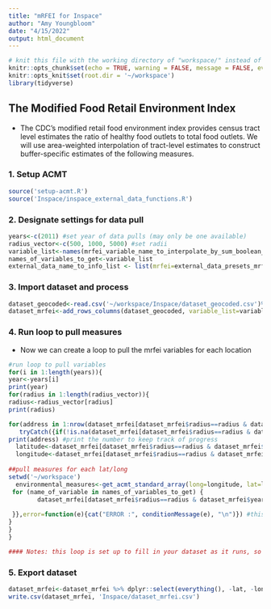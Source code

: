 ```yaml
---
title: "mRFEI for Inspace"
author: "Amy Youngbloom"
date: "4/15/2022"
output: html_document
---
```


```r
# knit this file with the working directory of "workspace/" instead of "workspace/examples"
knitr::opts_chunk$set(echo = TRUE, warning = FALSE, message = FALSE, eval=FALSE)
knitr::opts_knit$set(root.dir = '~/workspace')
library(tidyverse)
```

## The Modified Food Retail Environment Index

  - The CDC’s modified retail food environment index provides census tract level estimates the ratio of healthy food outlets to total food outlets.  We will use area-weighted interpolation of tract-level estimates to construct buffer-specific estimates of the following measures. 

### 1. Setup ACMT

```r
source('setup-acmt.R')
source('Inspace/inspace_external_data_functions.R')
```

### 2. Designate settings for data pull

```r
years<-c(2011) #set year of data pulls (may only be one available)
radius_vector<-c(500, 1000, 5000) #set radii
variable_list<-names(mrfei_variable_name_to_interpolate_by_sum_boolean_mapping) ## set variables -- should be designated in the external_data_presets
names_of_variables_to_get<-variable_list
external_data_name_to_info_list <- list(mrfei=external_data_presets_mrfei) ## update with presets for external dataset (be sure presets are designated in the external_data-presets.R)
```

### 3. Import dataset and process

```r
dataset_geocoded<-read.csv('~/workspace/Inspace/dataset_geocoded.csv')%>%dplyr::select(id, lat, long)
dataset_mrfei<-add_rows_columns(dataset_geocoded, variable_list=variable_list, years=years, radius_vector=radius_vector)
```

### 4. Run loop to pull measures

  - Now we can create a loop to pull the mrfei variables for each location
  
```r

#run loop to pull variables
for(i in 1:length(years)){
year<-years[i]
print(year)
for(radius in 1:length(radius_vector)){
radius<-radius_vector[radius]
print(radius)

for(address in 1:nrow(dataset_mrfei[dataset_mrfei$radius==radius & dataset_mrfei$year==year,])) {
   tryCatch({if(!is.na(dataset_mrfei[dataset_mrfei$radius==radius & dataset_mrfei$year==year,][,1][address])) next #skip the row if the data is already there
print(address) #print the number to keep track of progress
  latitude<-dataset_mrfei[dataset_mrfei$radius==radius & dataset_mrfei$year==year,]$lat[address] #set lat
  longitude<-dataset_mrfei[dataset_mrfei$radius==radius & dataset_mrfei$year==year,]$long[[address]] #set long
  
##pull measures for each lat/long 
setwd('~/workspace')  
  environmental_measures<-get_acmt_standard_array(long=longitude, lat=latitude, radius_meters = radius, year=year, codes_of_acs_variables_to_get = NULL, external_data_name_to_info_list=external_data_name_to_info_list, fill_missing_GEOID_with_zero = TRUE)
 for (name_of_variable in names_of_variables_to_get) {
        dataset_mrfei[dataset_mrfei$radius==radius & dataset_mrfei$year==year,][[name_of_variable]][address] <- environmental_measures[environmental_measures$names == name_of_variable, ]$values 
        
 }},error=function(e){cat("ERROR :", conditionMessage(e), "\n")}) #this will print any error messages
}
}
}

#### Notes: this loop is set up to fill in your dataset as it runs, so if the loop is interrupted, you can re-run this chunk only, and it will skip over data that is has already pulled. ####
```

### 5. Export dataset

```r
dataset_mrfei<-dataset_mrfei %>% dplyr::select(everything(), -lat, -long)
write.csv(dataset_mrfei, 'Inspace/dataset_mrfei.csv')

```

